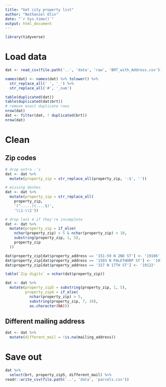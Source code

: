 ```yaml
---
title: "Get city property list"
author: "Nathaniel Olin"
date: "`r Sys.time()`"
output: html_document
---
```


```r
library(tidyverse)
```

# Load data

```r
dat <- read_csv(file.path('..', 'data', 'raw', 'BRT_with_Address.csv'))

names(dat) <- names(dat) %>% tolower() %>% 
  str_replace_all(' ', '_') %>%
  str_replace_all('#', '_num')

table(duplicated(dat))
table(duplicated(dat$brt))
# remove exact duplicate rows
nrow(dat)
dat <- filter(dat, ! duplicated(brt))
nrow(dat)
```

# Clean

## Zip codes

```r
# drop extra -'s
dat <- dat %>% 
  mutate(property_zip = str_replace_all(property_zip, '-$', ''))

# missing dashes
dat <- dat %>%
  mutate(property_zip = str_replace_all(
    property_zip, 
    '(^.....)(....$)',
    '\\1-\\2'))

# drop last 4 if they're incomplete
dat <- dat %>%
  mutate(property_zip = if_else(
    nchar(property_zip) > 5 & nchar(property_zip) < 10,
    substring(property_zip, 1, 5),
    property_zip
  ))

dat$property_zip[dat$property_address == '151-59 N 2ND ST'] <- '19106'
dat$property_zip[dat$property_address == '1503 N PALETHORP ST'] <- '19122'
dat$property_zip[dat$property_address == '327 N 17TH ST'] <- '19122'

table(`Zip digits` = nchar(dat$property_zip))
```

```r
dat <- dat %>%
  mutate(property_zip5 = substring(property_zip, 1, 5),
         property_zip4 = if_else(
           nchar(property_zip) > 5,
           substring(property_zip, 7, 10),
           as.character(NA)))
```

## Different mailing address

```r
dat <- dat %>%
  mutate(different_mail = !is.na(mailing_address))
```

# Save out

```r
dat %>%
  select(brt, property_zip5, different_mail) %>% 
readr::write_csv(file.path('..', 'data', 'parcels.csv'))
```

